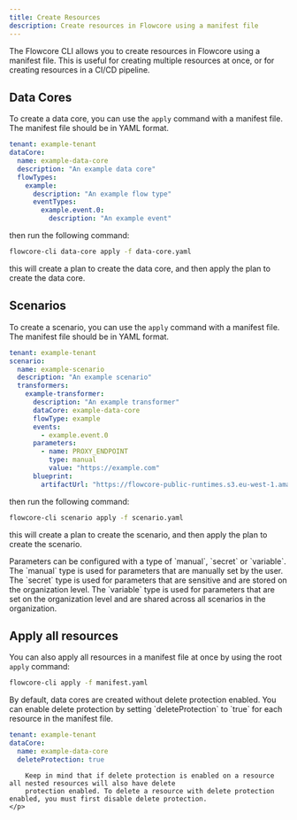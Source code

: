 ```yaml
---
title: Create Resources
description: Create resources in Flowcore using a manifest file
---
```


The Flowcore CLI allows you to create resources in Flowcore using a manifest file. This is useful for creating multiple
resources at once, or for creating resources in a CI/CD pipeline.

## Data Cores

To create a data core, you can use the `apply` command with a manifest file. The manifest file should be in YAML format.

```yaml
tenant: example-tenant
dataCore:
  name: example-data-core
  description: "An example data core"
  flowTypes:
    example:
      description: "An example flow type"
      eventTypes:
        example.event.0:
          description: "An example event"
```

then run the following command:

```sh
flowcore-cli data-core apply -f data-core.yaml
```

this will create a plan to create the data core, and then apply the plan to create the data core.

## Scenarios

To create a scenario, you can use the `apply` command with a manifest file. The manifest file should be in YAML format.

```yaml
tenant: example-tenant
scenario:
  name: example-scenario
  description: "An example scenario"
  transformers:
    example-transformer:
      description: "An example transformer"
      dataCore: example-data-core
      flowType: example
      events:
        - example.event.0
      parameters:
        - name: PROXY_ENDPOINT
          type: manual
          value: "https://example.com"
      blueprint:
        artifactUrl: "https://flowcore-public-runtimes.s3.eu-west-1.amazonaws.com/transformer-proxy-1.1.0.zip"
```

then run the following command:

```sh
flowcore-cli scenario apply -f scenario.yaml
```

this will create a plan to create the scenario, and then apply the plan to create the scenario.

<Card title="Parameters" icon="information">
    <p>
        Parameters can be configured with a type of `manual`, `secret` or `variable`. The `manual` type is used for
        parameters that are manually set by the user. The `secret` type is used for parameters that are sensitive and
        are stored on the organization level. The `variable` type is used for parameters that are set on the organization level and
        are shared across all scenarios in the organization.
    </p>
</Card>

## Apply all resources

You can also apply all resources in a manifest file at once by using the root `apply` command:

```sh
flowcore-cli apply -f manifest.yaml
```

<Card title="Delete Protection" icon="close">
    <p>
        By default, data cores are created without delete protection enabled. You can enable delete protection by setting
        `deleteProtection` to `true` for each resource in the manifest file.

```yaml
tenant: example-tenant
dataCore:
  name: example-data-core
  deleteProtection: true
```
        Keep in mind that if delete protection is enabled on a resource all nested resources will also have delete
        protection enabled. To delete a resource with delete protection enabled, you must first disable delete protection.
    </p>
</Card>